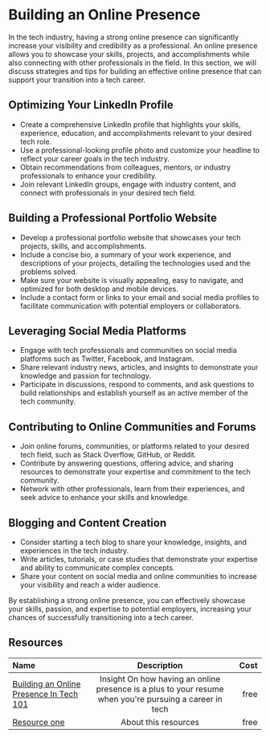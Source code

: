 # Building an Online Presence

In the tech industry, having a strong online presence can significantly increase your visibility and credibility as a
professional. An online presence allows you to showcase your skills, projects, and accomplishments while also connecting
with other professionals in the field. In this section, we will discuss strategies and tips for building an effective
online presence that can support your transition into a tech career.

## Optimizing Your LinkedIn Profile

- Create a comprehensive LinkedIn profile that highlights your skills, experience, education, and accomplishments relevant
  to your desired tech role.
- Use a professional-looking profile photo and customize your headline to reflect your career goals in the tech industry.
- Obtain recommendations from colleagues, mentors, or industry professionals to enhance your credibility.
- Join relevant LinkedIn groups, engage with industry content, and connect with professionals in your desired tech field.

## Building a Professional Portfolio Website

- Develop a professional portfolio website that showcases your tech projects, skills, and accomplishments.
- Include a concise bio, a summary of your work experience, and descriptions of your projects, detailing the technologies
  used and the problems solved.
- Make sure your website is visually appealing, easy to navigate, and optimized for both desktop and mobile devices.
- Include a contact form or links to your email and social media profiles to facilitate communication with potential
  employers or collaborators.

## Leveraging Social Media Platforms

- Engage with tech professionals and communities on social media platforms such as Twitter, Facebook, and Instagram.
- Share relevant industry news, articles, and insights to demonstrate your knowledge and passion for technology.
- Participate in discussions, respond to comments, and ask questions to build relationships and establish yourself as an
  active member of the tech community.

## Contributing to Online Communities and Forums

- Join online forums, communities, or platforms related to your desired tech field, such as Stack Overflow, GitHub, or
  Reddit.
- Contribute by answering questions, offering advice, and sharing resources to demonstrate your expertise and commitment
  to the tech community.
- Network with other professionals, learn from their experiences, and seek advice to enhance your skills and knowledge.

## Blogging and Content Creation

- Consider starting a tech blog to share your knowledge, insights, and experiences in the tech industry.
- Write articles, tutorials, or case studies that demonstrate your expertise and ability to communicate complex concepts.
- Share your content on social media and online communities to increase your visibility and reach a wider audience.

By establishing a strong online presence, you can effectively showcase your skills, passion, and expertise to potential
employers, increasing your chances of successfully transitioning into a tech career.

## Resources

| Name   | Description | Cost |
| :----- | :----: | ----: |
| [Building an Online Presence In Tech 101](https://www.shecancode.io/blog/building-an-online-presence-in-tech-101)    |  Insight On how having an online presence is a plus to your resume when you're pursuing a career in tech   |   free |
| [Resource one](https://example.com/)    |  About this resources   |   free |